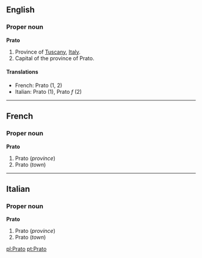 ==English==

===Proper noun===
'''Prato'''
{{wikipedia}}
#Province of [[Tuscany]], [[Italy]].
#Capital of the province of Prato.

====Translations====

*French: Prato (1, 2)
*Italian: Prato (1), Prato ''f'' (2)

----

==French==

===Proper noun===
'''Prato'''
# Prato (''province'')
# Prato (''town'')

----

==Italian==

===Proper noun===
'''Prato'''
#Prato (''province'')
#Prato (''town'')

[[pl:Prato]]
[[pt:Prato]]